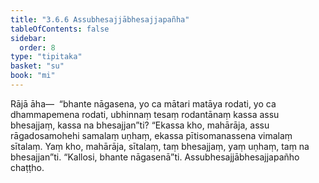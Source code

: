 ```yaml
---
title: "3.6.6 Assubhesajjābhesajjapañha"
tableOfContents: false
sidebar:
  order: 8
type: "tipitaka"
basket: "su"
book: "mi"
---
```



<DynamicBreadcrumb />

<Division number="88" book="mi" bookNo="28">

<Paragraph number="415" book="mi">
Rājā āha—  “bhante nāgasena, yo ca mātari matāya rodati, yo ca dhammapemena rodati, ubhinnaṃ tesaṃ rodantānaṃ kassa assu bhesajjaṃ, kassa na bhesajjan”ti? “Ekassa kho, mahārāja, assu rāgadosamohehi samalaṃ uṇhaṃ, ekassa pītisomanassena vimalaṃ sītalaṃ. Yaṃ kho, mahārāja, sītalaṃ, taṃ bhesajjaṃ, yaṃ uṇhaṃ, taṃ na bhesajjan”ti.
</Paragraph>

<Paragraph number="416" book="mi">
“Kallosi, bhante nāgasenā”ti.

</Paragraph>
</Division>

<Paragraph number="417" type="center" book="mi">
Assubhesajjābhesajjapañho chaṭṭho.
</Paragraph>
